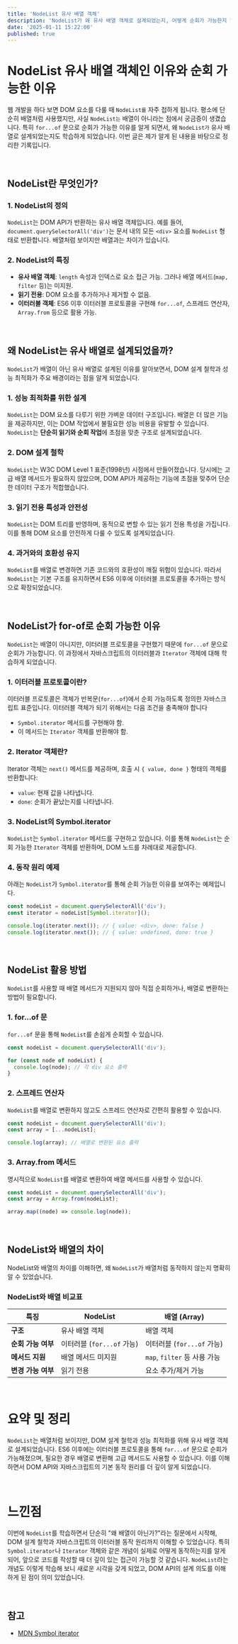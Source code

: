 ```yaml
---
title: 'NodeList 유사 배열 객체'
description: 'NodeList가 왜 유사 배열 객체로 설계되었는지, 어떻게 순회가 가능한지 알아보자.'
date: '2025-01-11 15:22:00'
published: true
---
```


# NodeList 유사 배열 객체인 이유와 순회 가능한 이유

웹 개발을 하다 보면 DOM 요소를 다룰 때 `NodeList를` 자주 접하게 됩니다. 평소에 단순히 배열처럼 사용했지만, 사실 `NodeList는` 배열이 아니라는 점에서 궁금증이 생겼습니다.
특히 `for...of` 문으로 순회가 가능한 이유를 알게 되면서, 왜 `NodeList가` 유사 배열로 설계되었는지도 학습하게 되었습니다. 이번 글은 제가 알게 된 내용을 바탕으로 정리한 기록입니다.

<br />

## NodeList란 무엇인가?

### 1. NodeList의 정의

`NodeList`는 DOM API가 반환하는 유사 배열 객체입니다.
예를 들어, `document.querySelectorAll('div')`는 문서 내의 모든 `<div>` 요소를 `NodeList` 형태로 반환합니다. 배열처럼 보이지만 배열과는 차이가 있습니다.

### 2. NodeList의 특징

- **유사 배열 객체**: `length` 속성과 인덱스로 요소 접근 가능. 그러나 배열 메서드(`map, filter` 등)는 미지원.
- **읽기 전용**: DOM 요소를 추가하거나 제거할 수 없음.
- **이터러블 객체**: ES6 이후 이터러블 프로토콜을 구현해 `for...of`, 스프레드 연산자, `Array.from` 등으로 활용 가능.

<br />

## 왜 NodeList는 유사 배열로 설계되었을까?

`NodeList`가 배열이 아닌 유사 배열로 설계된 이유를 알아보면서, DOM 설계 철학과 성능 최적화가 주요 배경이라는 점을 알게 되었습니다.

### 1. 성능 최적화를 위한 설계

`NodeList`는 DOM 요소를 다루기 위한 가벼운 데이터 구조입니다.
배열은 더 많은 기능을 제공하지만, 이는 DOM 작업에서 불필요한 성능 비용을 유발할 수 있습니다. `NodeList`는 **단순히 읽기와 순회 작업**에 초점을 맞춘 구조로 설계되었습니다.

### 2. DOM 설계 철학

`NodeList`는 W3C DOM Level 1 표준(1998년) 시점에서 만들어졌습니다.
당시에는 고급 배열 메서드가 필요하지 않았으며, DOM API가 제공하는 기능에 초점을 맞추어 단순한 데이터 구조가 적합했습니다.

### 3. 읽기 전용 특성과 안전성

`NodeList`는 DOM 트리를 반영하며, 동적으로 변할 수 있는 읽기 전용 특성을 가집니다. 이를 통해 DOM 요소를 안전하게 다룰 수 있도록 설계되었습니다.

### 4. 과거와의 호환성 유지

`NodeList`를 배열로 변경하면 기존 코드와의 호환성이 깨질 위험이 있습니다. 따라서 `NodeList`는 기본 구조를 유지하면서 ES6 이후에 이터러블 프로토콜을 추가하는 방식으로 확장되었습니다.

<br />

## NodeList가 for-of로 순회 가능한 이유

`NodeList`는 배열이 아니지만, 이터러블 프로토콜을 구현했기 때문에 `for...of` 문으로 순회가 가능합니다.
이 과정에서 자바스크립트의 이터러블과 `Iterator` 객체에 대해 학습하게 되었습니다.

### 1. 이터러블 프로토콜이란?

이터러블 프로토콜은 객체가 반복문(`for...of`)에서 순회 가능하도록 정의한 자바스크립트 표준입니다.
이터러블 객체가 되기 위해서는 다음 조건을 충족해야 합니다

- `Symbol.iterator` 메서드를 구현해야 함.
- 이 메서드는 `Iterator` 객체를 반환해야 함.

### 2. Iterator 객체란?

Iterator 객체는 `next()` 메서드를 제공하며, 호출 시 `{ value, done }` 형태의 객체를 반환합니다:

- `value`: 현재 값을 나타냅니다.
- `done`: 순회가 끝났는지를 나타냅니다.

### 3. NodeList의 Symbol.iterator

`NodeList`는 `Symbol.iterator` 메서드를 구현하고 있습니다. 이를 통해 `NodeList`는 순회 가능한 `Iterator` 객체를 반환하며, DOM 노드를 차례대로 제공합니다.

### 4. 동작 원리 예제

아래는 `NodeList`가 `Symbol.iterator`를 통해 순회 가능한 이유를 보여주는 예제입니다.

```js
const nodeList = document.querySelectorAll('div');
const iterator = nodeList[Symbol.iterator]();

console.log(iterator.next()); // { value: <div>, done: false }
console.log(iterator.next()); // { value: undefined, done: true }
```

<br />

## NodeList 활용 방법

`NodeList`를 사용할 때 배열 메서드가 지원되지 않아 직접 순회하거나, 배열로 변환하는 방법이 필요합니다.

### 1. for...of 문

`for...of` 문을 통해 `NodeList`를 손쉽게 순회할 수 있습니다.

```js
const nodeList = document.querySelectorAll('div');

for (const node of nodeList) {
  console.log(node); // 각 div 요소 출력
}
```

### 2. 스프레드 연산자

`NodeList`를 배열로 변환하지 않고도 스프레드 연산자로 간편히 활용할 수 있습니다.

```js
const nodeList = document.querySelectorAll('div');
const array = [...nodeList];

console.log(array); // 배열로 변환된 요소 출력
```

### 3. Array.from 메서드

명시적으로 `NodeList`를 배열로 변환하여 배열 메서드를 사용할 수 있습니다.

```js
const nodeList = document.querySelectorAll('div');
const array = Array.from(nodeList);

array.map((node) => console.log(node));
```

<br />

## NodeList와 배열의 차이

NodeList와 배열의 차이를 이해하면, 왜 `NodeList`가 배열처럼 동작하지 않는지 명확히 알 수 있었습니다.

### NodeList와 배열 비교표

| **특징**           | **NodeList**               | **배열 (Array)**             |
| ------------------ | -------------------------- | ---------------------------- |
| **구조**           | 유사 배열 객체             | 배열 객체                    |
| **순회 가능 여부** | 이터러블 (`for...of` 가능) | 이터러블 (`for...of` 가능)   |
| **메서드 지원**    | 배열 메서드 미지원         | `map`, `filter` 등 사용 가능 |
| **변경 가능 여부** | 읽기 전용                  | 요소 추가/제거 가능          |

<br />

# 요약 및 정리

`NodeList`는 배열처럼 보이지만, DOM 설계 철학과 성능 최적화를 위해 유사 배열 객체로 설계되었습니다.
ES6 이후에는 이터러블 프로토콜을 통해 `for...of` 문으로 순회가 가능해졌으며, 필요한 경우 배열로 변환해 고급 메서드도 사용할 수 있습니다. 이를 이해하면서 DOM API와 자바스크립트의 기본 동작 원리를 더 깊이 알게 되었습니다.

<br />

# 느낀점

이번에 `NodeList`를 학습하면서 단순히 "왜 배열이 아닌가?"라는 질문에서 시작해, DOM 설계 철학과 자바스크립트의 이터러블 동작 원리까지 이해할 수 있었습니다.
특히 `Symbol.iterator`나 `Iterator` 객체와 같은 개념이 실제로 어떻게 동작하는지를 알게 되어, 앞으로 코드를 작성할 때 더 깊이 있는 접근이 가능할 것 같습니다.
`NodeList`라는 개념도 이렇게 학습해 보니 새로운 시각을 갖게 되었고, DOM API의 설계 의도를 이해하게 된 점이 의미 있었습니다.

<br />

## 참고

- [MDN Symbol iterator](https://developer.mozilla.org/en-US/docs/Web/JavaScript/Reference/Global_Objects/Symbol/iterator)
